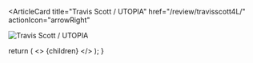 <ArticleCard
  title="Travis Scott / UTOPIA"
  href="/review/travisscott4L/"
  actionIcon="arrowRight"
>

![Travis Scott / UTOPIA](../../images/cd/travisscott4L.jpg)

</ArticleCard>

  return (
    <>
      {children}
    </>
  );
}